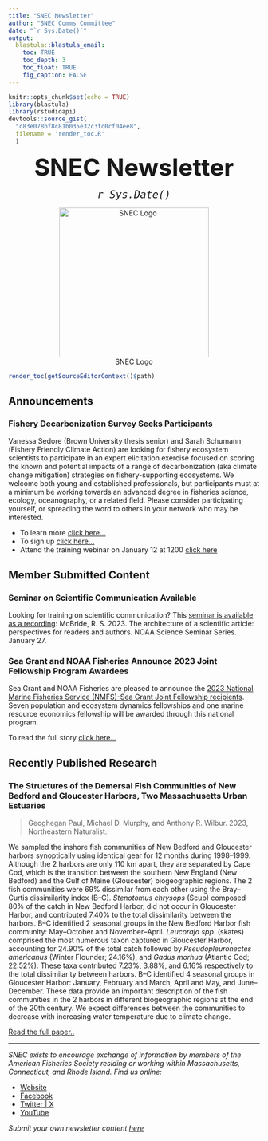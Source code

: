 ```yaml
---
title: "SNEC Newsletter"
author: "SNEC Comms Committee"
date: "`r Sys.Date()`"  
output: 
  blastula::blastula_email:
    toc: TRUE
    toc_depth: 3
    toc_float: TRUE
    fig_caption: FALSE
---
```


```r
knitr::opts_chunk$set(echo = TRUE)
library(blastula)
library(rstudioapi)
devtools::source_gist(
  "c83e078bf8c81b035e32c3fc0cf04ee8", 
  filename = 'render_toc.R'
  )
```

<center> 
<font size="24"> **SNEC Newsletter** </font>

<font size="5"> *`r Sys.Date()` * </font>

![SNEC Logo](../Stock/SNEC.jpg){width=300px}
</center>


```r
render_toc(getSourceEditorContext()$path)
```

## Announcements 

### Fishery Decarbonization Survey Seeks Participants

Vanessa Sedore (Brown University thesis senior) and Sarah Schumann (Fishery Friendly Climate Action) are looking for fishery ecosystem scientists to participate in an expert elicitation exercise focused on scoring the known and potential impacts of a range of decarbonization (aka climate change mitigation) strategies on fishery-supporting ecosystems. We welcome both young and established professionals, but participants must at a minimum be working towards an advanced degree in fisheries science, ecology, oceanography, or a related field. Please consider participating yourself, or spreading the word to others in your network who may be interested.

- To learn more [click here...](https://docs.google.com/document/d/16axA_Vjz8B9xmabGmT5pvLhJpLrV5w0I4V4zW_od2wE/edit)
- To sign up [click here...](https://docs.google.com/forms/d/e/1FAIpQLSfh-l56OeAfgGuKEpgB7LdxWsE_h9ItDTcjFOGS4hmv5XXiIw/viewform)
- Attend the training webinar on January 12 at 1200 [click here](https://us06web.zoom.us/j/6602187069?pwd=cU1MbVlYejJkREtUWUM4RmxrbGFkQT09)


## Member Submitted Content

### Seminar on Scientific Communication Available

Looking for training on scientific communication? This [seminar is available as a recording](https://noaabroadcast.adobeconnect.com/pzo2iagbswdw/): McBride, R. S. 2023. The architecture of a scientific article: perspectives for readers and authors. NOAA Science Seminar Series. January 27.  

### Sea Grant and NOAA Fisheries Announce 2023 Joint Fellowship Program Awardees 

Sea Grant and NOAA Fisheries are pleased to announce the [2023 National Marine Fisheries Service (NMFS)-Sea Grant Joint Fellowship recipients](https://seagrant.noaa.gov/NMFS-SG-Fellowship). Seven population and ecosystem dynamics fellowships and one marine resource economics fellowship will be awarded through this national program.

To read the full story [click here...](https://seagrant.noaa.gov/sea-grant-and-noaa-fisheries-announce-2023-joint-fellowship-program-awardees/)

## Recently Published Research 

### The Structures of the Demersal Fish Communities of New Bedford and Gloucester Harbors, Two Massachusetts Urban Estuaries

> Geoghegan Paul, Michael D. Murphy, and Anthony R. Wilbur. 2023, Northeastern Naturalist.

We sampled the inshore fish communities of New Bedford and Gloucester harbors synoptically using identical gear for 12 months during 1998–1999. Although the 2 harbors are only 110 km apart, they are separated by Cape Cod, which is the transition between the southern New England (New Bedford) and the Gulf of Maine (Gloucester) biogeographic regions. The 2 fish communities were 69% dissimilar from each other using the Bray–Curtis dissimilarity index (B–C). *Stenotomus chrysops* (Scup) composed 80% of the catch in New Bedford Harbor, did not occur in Gloucester Harbor, and contributed 7.40% to the total dissimilarity between the harbors. B–C identified 2 seasonal groups in the New Bedford Harbor fish community: May–October and November–April. *Leucoraja spp.* (skates) comprised the most numerous taxon captured in Gloucester Harbor, accounting for 24.90% of the total catch followed by *Pseudopleuronectes americanus* (Winter Flounder; 24.16%), and *Gadus morhua* (Atlantic Cod; 22.52%). These taxa contributed 7.23%, 3.88%, and 6.16% respectively to the total dissimilarity between harbors. B–C identified 4 seasonal groups in Gloucester Harbor: January, February and March, April and May, and June–December. These data provide an important description of the fish communities in the 2 harbors in different biogeographic regions at the end of the 20th century. We expect differences between the communities to decrease with increasing water temperature due to climate change.

[Read the full paper..](https://www.eaglehill.us/NENAonline/articles/NENA-30-2/14-Geoghegan.shtml)

-----

*SNEC exists to encourage exchange of information by members of the American Fisheries Society residing or working within Massachusetts, Connecticut, and Rhode Island. Find us online:*

- [Website](https://snec.fisheries.org/)
- [Facebook](https://facebook.com/SNECAFS)
- [Twitter | X](https://twitter.com/snec_afs)
- [YouTube](https://www.youtube.com/channel/UCsWL2YkP5tkWs2DAXPihvPA/about)

*Submit your own newsletter content [here](https://gcc02.safelinks.protection.outlook.com/?url=https%3A%2F%2Fforms.gle%2F9dny25282o2hRWAW9&data=04%7C01%7Caarcher%40barnstablecounty.org%7C5553f580af294f062e2a08d9b8d1f7aa%7C84475217b42348dbb766ed4bbbea74f1%7C0%7C1%7C637744034233371914%7CUnknown%7CTWFpbGZsb3d8eyJWIjoiMC4wLjAwMDAiLCJQIjoiV2luMzIiLCJBTiI6Ik1haWwiLCJXVCI6Mn0%3D%7C3000&sdata=Lx14NCnMvq3gIEmmuTTgBEy%2Bh3MMFsFE%2FE1216YSy8s%3D&reserved=0)*
